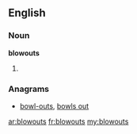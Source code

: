 ==English==

===Noun===
'''blowouts'''

# {{plural of|[[blowout]]}}

===Anagrams===
* [[bowl-outs#English|bowl-outs]], [[bowls out#English|bowls out]]

[[ar:blowouts]]
[[fr:blowouts]]
[[my:blowouts]]